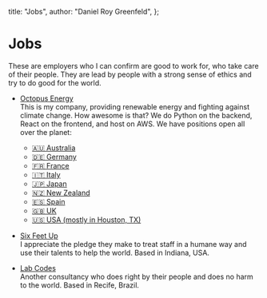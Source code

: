 
  title: "Jobs",
  author: "Daniel Roy Greenfeld",
};

# Jobs

These are employers who I can confirm are good to work for, who take care of their people. They are lead by people with a strong sense of ethics and try to do good for the world.

- [Octopus Energy](https://octopusenergy.com/careers)<br />This is my company, providing renewable energy and fighting against climate change. How awesome is that? We do Python on the backend, React on the frontend, and host on AWS. We have positions open all over the planet:

  - [🇦🇺 Australia](https://jobs.lever.co/octoenergy?department=Octopus%20Energy%20Australia%20%F0%9F%87%A6%F0%9F%87%BA)
  - [🇩🇪 Germany](https://www.octopusenergy.de/karriere)
  - [🇫🇷 France](https://jobs.lever.co/octoenergy?location=Paris%2C%20FR)
  - [🇮🇹 Italy](https://jobs.lever.co/octoenergy?location=Milan%2C%20IT)
  - [🇯🇵 Japan](https://jobs.lever.co/octoenergy?department=Kraken%20Technologies%20Japan%20%2F%20%E5%8B%A4%E5%8B%99%E5%9C%B0%EF%BC%9A%E6%9D%B1%E4%BA%AC%20%20%F0%9F%87%AF%F0%9F%87%B5)
  - [🇳🇿 New Zealand](https://jobs.lever.co/octoenergy?department=Octopus%20Energy%20New%20Zealand%20%F0%9F%87%B3%F0%9F%87%BF)
  - [🇪🇸 Spain](https://jobs.lever.co/octoenergy?department=Octopus%20Energy%20Spain%20%F0%9F%87%AA%F0%9F%87%B8)
  - [🇬🇧 UK](https://octopus.energy/kraken-tech-careers/)
  - [🇺🇸 USA (mostly in Houston, TX)](https://octopusenergy.com/careers)

- [Six Feet Up](https://sixfeetup.com/company/careers)<br />I appreciate the pledge they make to treat staff in a humane way and use their talents to help the world. Based in Indiana, USA.
- [Lab Codes](https://labcodes.com.br/careers)<br />Another consultancy who does right by their people and does no harm to the world. Based in Recife, Brazil.

